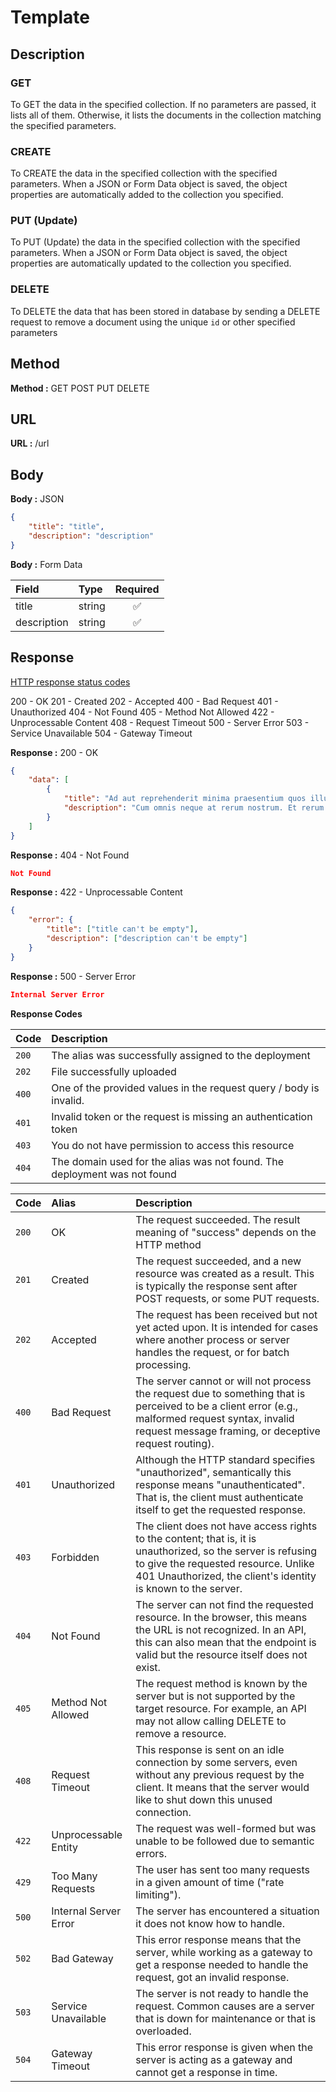 
# Template

## Description

### GET

To <span className="text-blue-500 font-semibold">GET</span> the data in the specified collection. If no parameters are passed, it lists all of them.
Otherwise, it lists the documents in the collection matching the specified parameters.

### CREATE

To <span className="text-green-500 font-semibold">CREATE</span> the data in the specified collection with the specified parameters.
When a JSON or Form Data object is saved, the object properties are automatically added to the collection you specified.

### PUT (Update)

To <span className="text-orange-500 font-semibold">PUT</span> (Update) the data in the specified collection with the specified parameters.
When a JSON or Form Data object is saved, the object properties are automatically updated to the collection you specified.

### DELETE

To <span className="text-red-500 font-semibold">DELETE</span> the data that has been stored in database by sending a DELETE request to remove a document using the unique `id`
or other specified parameters

## Method

**Method :** <Badge>GET</Badge>
<Badge variant="success">POST</Badge>
<Badge variant="info">PUT</Badge>
<Badge variant="danger">DELETE</Badge>

## URL

**URL :** <Badge variant="dark">/url</Badge>

## Body

**Body :** <Badge variant="purple">JSON</Badge>

```json
{
	"title": "title",
	"description": "description"
}
```

**Body :** <Badge variant="purple">Form Data</Badge>

| Field       | Type   | Required |
| :---------- | :----- | :------: |
| title       | string |    ✅    |
| description | string |    ✅    |

## Response

[HTTP response status codes](https://developer.mozilla.org/en-US/docs/Web/HTTP/Status#information_responses)
<br/>
<div className="flex flex-wrap gap-y-2">
<BadgeOutline variant="success">200 - OK</BadgeOutline>
<BadgeOutline variant="success">201 - Created</BadgeOutline>
<BadgeOutline variant="success">202 - Accepted</BadgeOutline>
<BadgeOutline variant="warning">400 - Bad Request</BadgeOutline>
<BadgeOutline variant="warning">401 - Unauthorized</BadgeOutline>
<BadgeOutline variant="warning">404 - Not Found</BadgeOutline>
<BadgeOutline variant="warning">405 - Method Not Allowed</BadgeOutline>
<BadgeOutline variant="info">422 - Unprocessable Content</BadgeOutline>
<BadgeOutline variant="info">408 - Request Timeout</BadgeOutline>
<BadgeOutline variant="danger">500 - Server Error</BadgeOutline>
<BadgeOutline variant="danger">503 - Service Unavailable</BadgeOutline>
<BadgeOutline variant="danger">504 - Gateway Timeout</BadgeOutline>
</div>

**Response :** <BadgeOutline variant="success">200 - OK</BadgeOutline>

```json
{
	"data": [
		{
			"title": "Ad aut reprehenderit minima praesentium quos illum nihil.",
			"description": "Cum omnis neque at rerum nostrum. Et rerum adipisci magnam quibusdam architecto enim. Sint repellat..."
		}
	]
}
```

**Response :** <BadgeOutline variant="warning">404 - Not Found</BadgeOutline>

```json
Not Found
```

**Response :** <BadgeOutline variant="info">422 - Unprocessable Content</BadgeOutline>

```json
{
	"error": {
		"title": ["title can't be empty"],
		"description": ["description can't be empty"]
	}
}
```

**Response :** <BadgeOutline variant="danger">500 - Server Error</BadgeOutline>

```json
Internal Server Error
```

**Response Codes**

| Code  | Description |
| :-    | :- |
| `200` | The alias was successfully assigned to the deployment |
| `202` | File successfully uploaded |
| `400` | One of the provided values in the request query / body is invalid. |
| `401` | Invalid token or the request is missing an authentication token |
| `403` | You do not have permission to access this resource |
| `404` | The domain used for the alias was not found. The deployment was not found |

| Code  | Alias | Description |
| :-    | :-    | :- |
| `200` | OK | The request succeeded. The result meaning of "success" depends on the HTTP method |
| `201` | Created | The request succeeded, and a new resource was created as a result. This is typically the response sent after POST requests, or some PUT requests. |
| `202` | Accepted | The request has been received but not yet acted upon. It is intended for cases where another process or server handles the request, or for batch processing. |
| `400` | Bad Request | The server cannot or will not process the request due to something that is perceived to be a client error (e.g., malformed request syntax, invalid request message framing, or deceptive request routing). |
| `401` | Unauthorized | Although the HTTP standard specifies "unauthorized", semantically this response means "unauthenticated". That is, the client must authenticate itself to get the requested response. |
| `403` | Forbidden | The client does not have access rights to the content; that is, it is unauthorized, so the server is refusing to give the requested resource. Unlike 401 Unauthorized, the client's identity is known to the server. |
| `404` | Not Found | The server can not find the requested resource. In the browser, this means the URL is not recognized. In an API, this can also mean that the endpoint is valid but the resource itself does not exist. |
| `405` | Method Not Allowed | The request method is known by the server but is not supported by the target resource. For example, an API may not allow calling DELETE to remove a resource. |
| `408` | Request Timeout | This response is sent on an idle connection by some servers, even without any previous request by the client. It means that the server would like to shut down this unused connection. |
| `422` | Unprocessable Entity | The request was well-formed but was unable to be followed due to semantic errors. |
| `429` | Too Many Requests | The user has sent too many requests in a given amount of time ("rate limiting"). |
| `500` | Internal Server Error | The server has encountered a situation it does not know how to handle. |
| `502` | Bad Gateway  | This error response means that the server, while working as a gateway to get a response needed to handle the request, got an invalid response. |
| `503` | Service Unavailable | The server is not ready to handle the request. Common causes are a server that is down for maintenance or that is overloaded. |
| `504` | Gateway Timeout | This error response is given when the server is acting as a gateway and cannot get a response in time. |